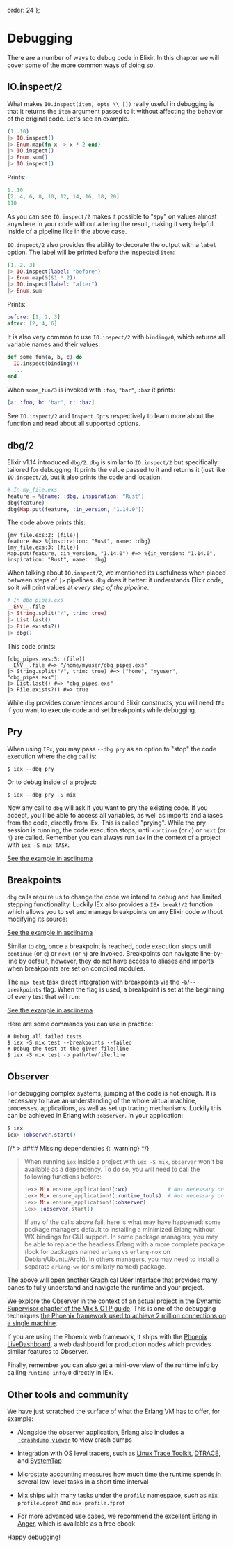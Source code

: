   order: 24
};

# Debugging

There are a number of ways to debug code in Elixir. In this chapter we will cover some of the more common ways of doing so.

## IO.inspect/2

What makes `IO.inspect(item, opts \\ [])` really useful in debugging is that it returns the `item` argument passed to it without affecting the behavior of the original code. Let's see an example.

```elixir
(1..10)
|> IO.inspect()
|> Enum.map(fn x -> x * 2 end)
|> IO.inspect()
|> Enum.sum()
|> IO.inspect()
```

Prints:

```elixir
1..10
[2, 4, 6, 8, 10, 12, 14, 16, 18, 20]
110
```

As you can see `IO.inspect/2` makes it possible to "spy" on values almost anywhere in your code without altering the result, making it very helpful inside of a pipeline like in the above case.

`IO.inspect/2` also provides the ability to decorate the output with a `label` option. The label will be printed before the inspected `item`:

```elixir
[1, 2, 3]
|> IO.inspect(label: "before")
|> Enum.map(&(&1 * 2))
|> IO.inspect(label: "after")
|> Enum.sum
```

Prints:

```elixir
before: [1, 2, 3]
after: [2, 4, 6]
```

It is also very common to use `IO.inspect/2` with `binding/0`, which returns all variable names and their values:

```elixir
def some_fun(a, b, c) do
  IO.inspect(binding())
  ...
end
```

When `some_fun/3` is invoked with `:foo`, `"bar"`, `:baz` it prints:

```elixir
[a: :foo, b: "bar", c: :baz]
```

See `IO.inspect/2` and `Inspect.Opts` respectively to learn more about the function and read about all supported options.

## dbg/2

Elixir v1.14 introduced `dbg/2`. `dbg` is similar to `IO.inspect/2` but specifically tailored for debugging. It prints the value passed to it and returns it (just like `IO.inspect/2`), but it also prints the code and location.

```elixir
# In my_file.exs
feature = %{name: :dbg, inspiration: "Rust"}
dbg(feature)
dbg(Map.put(feature, :in_version, "1.14.0"))
```

The code above prints this:

```shell
[my_file.exs:2: (file)]
feature #=> %{inspiration: "Rust", name: :dbg}
[my_file.exs:3: (file)]
Map.put(feature, :in_version, "1.14.0") #=> %{in_version: "1.14.0", inspiration: "Rust", name: :dbg}
```

When talking about `IO.inspect/2`, we mentioned its usefulness when placed between steps of `|>` pipelines. `dbg` does it better: it understands Elixir code, so it will print values at _every step of the pipeline_.

```elixir
# In dbg_pipes.exs
__ENV__.file
|> String.split("/", trim: true)
|> List.last()
|> File.exists?()
|> dbg()
```

This code prints:

```shell
[dbg_pipes.exs:5: (file)]
__ENV__.file #=> "/home/myuser/dbg_pipes.exs"
|> String.split("/", trim: true) #=> ["home", "myuser", "dbg_pipes.exs"]
|> List.last() #=> "dbg_pipes.exs"
|> File.exists?() #=> true
```

While `dbg` provides conveniences around Elixir constructs, you will need `IEx` if you want to execute code and set breakpoints while debugging.

## Pry

When using `IEx`, you may pass `--dbg pry` as an option to "stop" the code execution where the `dbg` call is:

```console
$ iex --dbg pry
```

Or to debug inside of a project:

```console
$ iex --dbg pry -S mix
```

Now any call to `dbg` will ask if you want to pry the existing code. If you accept, you'll be able to access all variables, as well as imports and aliases from the code, directly from IEx. This is called "prying". While the pry session is running, the code execution stops, until `continue` (or `c`) or `next` (or `n`) are called. Remember you can always run `iex` in the context of a project with `iex -S mix TASK`.

<script
  id="asciicast-509509"
  src="https://asciinema.org/a/509509.js"
  async
></script>

<noscript>
  <p>
    <a href="https://asciinema.org/a/509509">See the example in asciinema</a>
  </p>
</noscript>

## Breakpoints

`dbg` calls require us to change the code we intend to debug and has limited stepping functionality. Luckily IEx also provides a `IEx.break!/2` function which allows you to set and manage breakpoints on any Elixir code without modifying its source:

<script
  type="text/javascript"
  src="https://asciinema.org/a/0h3po0AmTcBAorc5GBNU97nrs.js"
  id="asciicast-0h3po0AmTcBAorc5GBNU97nrs"
  async
></script>

<noscript>
  <p>
    <a href="https://asciinema.org/a/0h3po0AmTcBAorc5GBNU97nrs">
      See the example in asciinema
    </a>
  </p>
</noscript>

Similar to `dbg`, once a breakpoint is reached, code execution stops until `continue` (or `c`) or `next` (or `n`) are invoked. Breakpoints can navigate line-by-line by default, however, they do not have access to aliases and imports when breakpoints are set on compiled modules.

The `mix test` task direct integration with breakpoints via the `-b`/`--breakpoints` flag. When the flag is used, a breakpoint is set at the beginning of every test that will run:

<script
  async
  id="asciicast-XTZ15jFKFAlr8ZxIZMzaHgL5n"
  src="https://asciinema.org/a/XTZ15jFKFAlr8ZxIZMzaHgL5n.js"
></script>

<noscript>
  <p>
    <a href="https://asciinema.org/a/XTZ15jFKFAlr8ZxIZMzaHgL5n">
      See the example in asciinema
    </a>
  </p>
</noscript>

Here are some commands you can use in practice:

```console
# Debug all failed tests
$ iex -S mix test --breakpoints --failed
# Debug the test at the given file:line
$ iex -S mix test -b path/to/file:line
```

## Observer

For debugging complex systems, jumping at the code is not enough. It is necessary to have an understanding of the whole virtual machine, processes, applications, as well as set up tracing mechanisms. Luckily this can be achieved in Erlang with `:observer`. In your application:

```elixir
$ iex
iex> :observer.start()
```

{/* > #### Missing dependencies {: .warning} */}

> When running `iex` inside a project with `iex -S mix`, `observer` won't be available as a dependency. To do so, you will need to call the following functions before:
>
> ```elixir
> iex> Mix.ensure_application!(:wx)             # Not necessary on Erlang/OTP 27+
> iex> Mix.ensure_application!(:runtime_tools)  # Not necessary on Erlang/OTP 27+
> iex> Mix.ensure_application!(:observer)
> iex> :observer.start()
> ```
>
> If any of the calls above fail, here is what may have happened: some package managers default to installing a minimized Erlang without WX bindings for GUI support. In some package managers, you may be able to replace the headless Erlang with a more complete package (look for packages named `erlang` vs `erlang-nox` on Debian/Ubuntu/Arch). In others managers, you may need to install a separate `erlang-wx` (or similarly named) package.

The above will open another Graphical User Interface that provides many panes to fully understand and navigate the runtime and your project.

We explore the Observer in the context of an actual project [in the Dynamic Supervisor chapter of the Mix & OTP guide](../mix-and-otp/dynamic-supervisor.md). This is one of the debugging techniques [the Phoenix framework used to achieve 2 million connections on a single machine](https://phoenixframework.org/blog/the-road-to-2-million-websocket-connections).

If you are using the Phoenix web framework, it ships with the [Phoenix LiveDashboard](https://github.com/phoenixframework/phoenix_live_dashboard), a web dashboard for production nodes which provides similar features to Observer.

Finally, remember you can also get a mini-overview of the runtime info by calling `runtime_info/0` directly in IEx.

## Other tools and community

We have just scratched the surface of what the Erlang VM has to offer, for example:

- Alongside the observer application, Erlang also includes a [`:crashdump_viewer`](https://www.erlang.org/doc/man/crashdump_viewer.html) to view crash dumps

- Integration with OS level tracers, such as [Linux Trace Toolkit,](https://www.erlang.org/doc/apps/runtime_tools/lttng) [DTRACE,](https://www.erlang.org/doc/apps/runtime_tools/dtrace) and [SystemTap](https://www.erlang.org/doc/apps/runtime_tools/systemtap)

- [Microstate accounting](http://www.erlang.org/doc/man/msacc.html) measures how much time the runtime spends in several low-level tasks in a short time interval

- Mix ships with many tasks under the `profile` namespace, such as `mix profile.cprof` and `mix profile.fprof`

- For more advanced use cases, we recommend the excellent [Erlang in Anger](https://www.erlang-in-anger.com/), which is available as a free ebook

Happy debugging!
